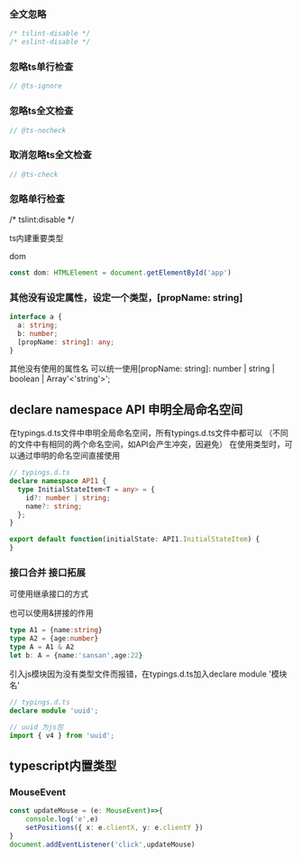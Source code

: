 ### 全文忽略
```ts
/* tslint-disable */
/* eslint-disable */
```

### 忽略ts单行检查

```ts
// @ts-ignore
```

### 忽略ts全文检查

```ts
// @ts-nocheck
```


### 取消忽略ts全文检查

```ts
// @ts-check
```



### 忽略单行检查
/* tslint:disable */

ts内建重要类型

dom
```typescript
const dom: HTMLElement = document.getElementById('app')
```


### 其他没有设定属性，设定一个类型，[propName: string]

```typescript
interface a {
  a: string;
  b: number;
  [propName: string]: any;
}
```

其他没有使用的属性名 可以统一使用[propName: string]: number | string | boolean | Array'<'string'>';


## declare namespace API 申明全局命名空间

在typings.d.ts文件中申明全局命名空间，所有typings.d.ts文件中都可以
（不同的文件中有相同的两个命名空间，如API会产生冲突，因避免）
在使用类型时，可以通过申明的命名空间直接使用

```ts
// typings.d.ts
declare namespace API1 {
  type InitialStateItem<T = any> = {
    id?: number | string;
    name?: string;
  };
}
```
```ts
export default function(initialState: API1.InitialStateItem) {
}
```

### 接口合并 接口拓展

可使用继承接口的方式

也可以使用&拼接的作用
```typescript
type A1 = {name:string}
type A2 = {age:number}
type A = A1 & A2
let b: A = {name:'sansan',age:22}
```


引入js模块因为没有类型文件而报错，在typings.d.ts加入declare module '模块名'

```typescript
// typings.d.ts
declare module 'uuid';
```
```typescript
// uuid 为js包
import { v4 } from 'uuid';
```

## typescript内置类型

### MouseEvent

```typescript
const updateMouse = (e: MouseEvent)=>{
    console.log('e',e)
    setPositions({ x: e.clientX, y: e.clientY })
}
document.addEventListener('click',updateMouse)
```